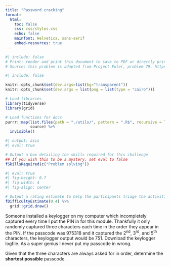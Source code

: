 ```yaml
---
title: "Password cracking"
format: 
  html:
    toc: false
    css: css/styles.css
    echo: false
    mainfont: Helvetica, sans-serif
    embed-resources: true
---
```

```r
#| include: false
# Print: render and print this document to save to PDF or directly print.
# Source: this problem is adapted from Project Euler, problem 79. https://projecteuler.net/problem=79
```

```r
#| include: false

knitr::opts_chunk$set(dev.args=list(bg="transparent"))
knitr::opts_chunk$set(dev.args = list(png = list(type = "cairo")))

# Load libraries
library(tidyverse)
library(grid)

# Load functions for docs
purrr::map(list.files(path = "./utils/", pattern = ".R$", recursive = TRUE, full.names = TRUE),
           source) %>%
  invisible()
```

``` r
#| output: asis
#| eval: true

# Output a box detailing the skills required for this challenge
## If you wish this to be a mystery, set eval to false
fSkillsRequired(c("Problem solving"))
```

``` r
#| eval: true
#| fig-height: 0.7
#| fig-width: 4
#| fig-align: center

# Output a rating estimate to help the participants triage the activities
fDifficultyEstimate(0.4) %>%
  grid::grid.draw()
```

Someone installed a keylogger on my computer which incompletely captured every time I put the PIN in for this module. Thankfully it only randomly captured three characters each time in the order they appear in the PIN. If the passcode was 975318 and it captured the 2^nd^, 3^rd^, and 5^th^ characters, the keylogger output would be 751. Download the keylogger logfile. As a super genius I never put my passcode in wrong.

Given that the three characters are always asked for in order, determine the **shortest possible** passcode.